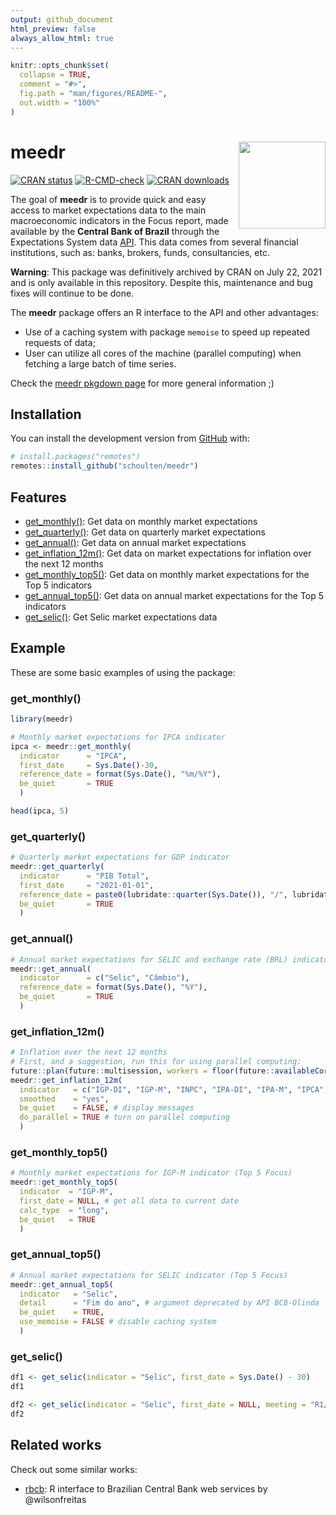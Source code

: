 ```yaml
---
output: github_document
html_preview: false
always_allow_html: true
---
```


<!-- README.md is generated from README.Rmd. Please edit that file -->

```r
knitr::opts_chunk$set(
  collapse = TRUE,
  comment = "#>",
  fig.path = "man/figures/README-",
  out.width = "100%"
)
```

# meedr <img src='man/figures/logo.png' align="right" height="139" />

<!-- badges: start -->
[![CRAN status](https://www.r-pkg.org/badges/version/meedr)](https://CRAN.R-project.org/package=meedr)
[![R-CMD-check](https://github.com/schoulten/meedr/workflows/R-CMD-check/badge.svg)](https://github.com/schoulten/meedr/actions)
[![CRAN downloads](http://cranlogs.r-pkg.org/badges/grand-total/meedr?color=green)](https://cran.r-project.org/package=meedr)
<!-- badges: end -->

The goal of **meedr** is to provide quick and easy access to market expectations data to the main macroeconomic indicators in the Focus report, made available by the **Central Bank of Brazil** through the Expectations System data [API](https://dadosabertos.bcb.gov.br/). This data comes from several financial institutions, such as: banks, brokers, funds, consultancies, etc.

**Warning**: This package was definitively archived by CRAN on July 22, 2021 and is only available in this repository. Despite this, maintenance and bug fixes will continue to be done.

The **meedr** package offers an R interface to the API and other advantages:

- Use of a caching system with package `memoise` to speed up repeated requests of data;
- User can utilize all cores of the machine (parallel computing) when fetching a large batch of time series.

Check the [meedr pkgdown page](https://fortietwo.com/meedr/) for more general information ;)

## Installation

You can install the development version from [GitHub](https://github.com/schoulten/meedr) with:

```r
# install.packages("remotes")
remotes::install_github("schoulten/meedr")
```

## Features

- [get_monthly()](#get_monthly): Get data on monthly market expectations
- [get_quarterly()](#get_quarterly): Get data on quarterly market expectations
- [get_annual()](#get_annual): Get data on annual market expectations
- [get_inflation_12m()](#get_inflation_12m): Get data on market expectations for inflation over the next 12 months
- [get_monthly_top5()](#get_monthly_top5): Get data on monthly market expectations for the Top 5 indicators
- [get_annual_top5()](#get_annual_top5): Get data on annual market expectations for the Top 5 indicators
- [get_selic()](#get_selic): Get Selic market expectations data

## Example

These are some basic examples of using the package:

### get_monthly(){#get_monthly}

```r
library(meedr)

# Monthly market expectations for IPCA indicator
ipca <- meedr::get_monthly(
  indicator      = "IPCA",
  first_date     = Sys.Date()-30,
  reference_date = format(Sys.Date(), "%m/%Y"),
  be_quiet       = TRUE
  )

head(ipca, 5)
```

### get_quarterly(){#get_quarterly}

```r
# Quarterly market expectations for GDP indicator
meedr::get_quarterly(
  indicator      = "PIB Total",
  first_date     = "2021-01-01",
  reference_date = paste0(lubridate::quarter(Sys.Date()), "/", lubridate::year(Sys.Date())),
  be_quiet       = TRUE
  )
```

### get_annual(){#get_annual}

```r
# Annual market expectations for SELIC and exchange rate (BRL) indicator
meedr::get_annual(
  indicator      = c("Selic", "Câmbio"),
  reference_date = format(Sys.Date(), "%Y"),
  be_quiet       = TRUE
  )
```

### get_inflation_12m(){#get_inflation_12m}

```r
# Inflation over the next 12 months
# First, and a suggestion, run this for using parallel computing:
future::plan(future::multisession, workers = floor(future::availableCores()/2))
meedr::get_inflation_12m(
  indicator   = c("IGP-DI", "IGP-M", "INPC", "IPA-DI", "IPA-M", "IPCA", "IPCA-15", "IPC-Fipe"),
  smoothed    = "yes",
  be_quiet    = FALSE, # display messages
  do_parallel = TRUE # turn on parallel computing
  )
```

### get_monthly_top5(){#get_monthly_top5}

```r
# Monthly market expectations for IGP-M indicator (Top 5 Focus)
meedr::get_monthly_top5(
  indicator  = "IGP-M",
  first_date = NULL, # get all data to current date
  calc_type  = "long",
  be_quiet   = TRUE
  )
```

### get_annual_top5(){#get_annual_top5}

```r
# Annual market expectations for SELIC indicator (Top 5 Focus)
meedr::get_annual_top5(
  indicator   = "Selic",
  detail      = "Fim do ano", # argument deprecated by API BCB-Olinda
  be_quiet    = TRUE,
  use_memoise = FALSE # disable caching system
  )
```

### get_selic(){#get_selic}

```r
df1 <- get_selic(indicator = "Selic", first_date = Sys.Date() - 30)
df1

df2 <- get_selic(indicator = "Selic", first_date = NULL, meeting = "R1/2024")
df2
```


## Related works

Check out some similar works:

- [rbcb](https://github.com/wilsonfreitas/rbcb): R interface to Brazilian Central Bank web services by @wilsonfreitas
